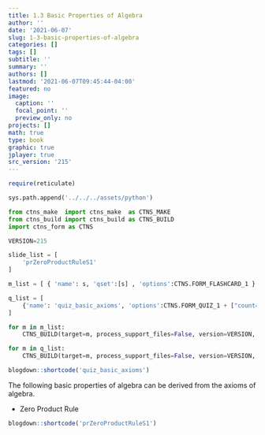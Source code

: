 ```yaml
---
title: 1.3 Basic Properties of Algebra
author: ''
date: '2021-06-07'
slug: 1-3-basic-properties-of-algebra
categories: []
tags: []
subtitle: ''
summary: ''
authors: []
lastmod: '2021-06-07T09:45:44-04:00'
featured: no
image:
  caption: ''
  focal_point: ''
  preview_only: no
projects: []
math: true
type: book
graphic: true
jplayer: true
src_version: '215'
---
```

```r
require(reticulate)
```

```python
sys.path.append('../../../assets/python')

from ctns_make  import ctns_make  as CTNS_MAKE
from ctns_build import ctns_build as CTNS_BUILD
import ctns_form as CTNS

VERSION=215
```

```python
slide_list = [
    'prZeroProductRuleS1'
]

m_list = [ { 'name': s, 'qset':[s] , 'options':CTNS.FORM_FLASHCARD_1 } for s in slide_list ]

q_list = [
    {'name': 'quiz_basic_axioms', 'options':CTNS.FORM_QUIZ_1 + ["count=10"], 'qset': slide_list}
]
```

```python
for m in m_list:
    CTNS_BUILD(target=m, process_support_files=False, version=VERSION, write_image=False, encrypt=False)
```

```python
for m in q_list:
    CTNS_BUILD(target=m, process_support_files=False, version=VERSION, write_image=False, encrypt=False)
```

```r
blogdown::shortcode('quiz_basic_axioms')
```

The following basic properties of algebra can be derived from the axioms of algebra.

- Zero Product Rule

```r
blogdown::shortcode('prZeroProductRuleS1')
```
